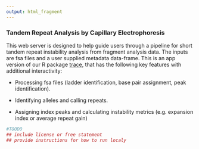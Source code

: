 ```yaml
---
output: html_fragment
---
```


### Tandem Repeat Analysis by Capillary Electrophoresis

This web server is designed to help guide users through a pipeline for short tandem repeat instability analysis from fragment analysis data. The inputs are fsa files and a user supplied metadata data-frame. This is an app version of our R package [trace](https://zachariahmclean.github.io/trace/), that has the following key features with additional interactivity:

-   Processing fsa files (ladder identification, base pair assignment, peak identification).

-   Identifying alleles and calling repeats.

-   Assigning index peaks and calculating instability metrics (e.g. expansion index or average repeat gain)

```r
#TOODO
## include license or free statement
## provide instructions for how to run localy


```
